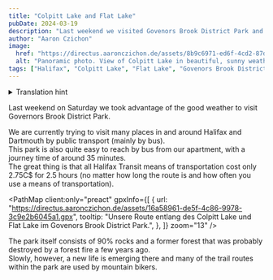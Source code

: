 ```yaml
---
title: "Colpitt Lake and Flat Lake"
pubDate: 2024-03-19
description: "Last weekend we visited Govenors Brook District Park and hiked between Colpitt Lake and Flat Lake."
author: "Aaron Czichon"
image:
  href: "https://directus.aaronczichon.de/assets/8b9c6971-ed6f-4cd2-87d3-6887bc3ede97.jpeg?quality=70&width=1600"
  alt: "Panoramic photo. View of Colpitt Lake in beautiful, sunny weather. Looking east towards Halifax."
tags: ["Halifax", "Colpitt Lake", "Flat Lake", "Govenors Brook District Park"]
---
```



<details>
  <summary>Translation hint</summary>
  We implemented the English version of this blog for you in June. We will publish
  all new blog entries also in English. Every entry before Jun 24th 2024 is automatically
  translated through DeepL. So please apologize if the translation is not perfect.
  If you want to read the original German entry, please switch to the German version
  of our blog.
</details>

Last weekend on Saturday we took advantage of the good weather to visit Governors Brook District Park.

We are currently trying to visit many places in and around Halifax and Dartmouth by public transport (mainly by bus).  
This park is also quite easy to reach by bus from our apartment, with a journey time of around 35 minutes.  
The great thing is that all Halifax Transit means of transportation cost only 2.75C$ for 2.5 hours (no matter how long the route is and how often you use a means of transportation).

<PathMap
  client:only="preact"
  gpxInfo={[
    {
      url: "https://directus.aaronczichon.de/assets/16a58961-de5f-4c86-9978-3c9e2b6045a1.gpx",
      tooltip:
        "Unsere Route entlang des Colpitt Lake und Flat Lake im Govenors Brook District Park.",
    },
  ]}
  zoom="13"
/>

The park itself consists of 90% rocks and a former forest that was probably destroyed by a forest fire a few years ago.  
Slowly, however, a new life is emerging there and many of the trail routes within the park are used by mountain bikers.

<DirectusImage assetId="0781e495-1353-456f-bd60-fdc1dec7bcbe" />

<DirectusImage assetId="37354181-cea7-4df8-bf0e-1e95b5c6dd21" />

<DirectusImage assetId="cbcafdec-f174-42ff-a2c9-a8d7e4040698" />

<DirectusImage assetId="937f5411-fef4-4508-b704-b20127a64b4d" />

